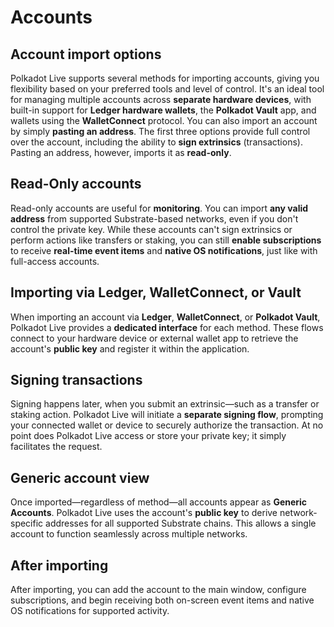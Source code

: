 # Accounts

## Account import options

Polkadot Live supports several methods for importing accounts, giving you flexibility based on your preferred tools and level of control. It's an ideal tool for managing multiple accounts across **separate hardware devices**, with built-in support for **Ledger hardware wallets**, the **Polkadot Vault** app, and wallets using the **WalletConnect** protocol. You can also import an account by simply **pasting an address**. The first three options provide full control over the account, including the ability to **sign extrinsics** (transactions). Pasting an address, however, imports it as **read-only**.

## Read-Only accounts

Read-only accounts are useful for **monitoring**. You can import **any valid address** from supported Substrate-based networks, even if you don't control the private key. While these accounts can't sign extrinsics or perform actions like transfers or staking, you can still **enable subscriptions** to receive **real-time event items** and **native OS notifications**, just like with full-access accounts.

## Importing via Ledger, WalletConnect, or Vault

When importing an account via **Ledger**, **WalletConnect**, or **Polkadot Vault**, Polkadot Live provides a **dedicated interface** for each method. These flows connect to your hardware device or external wallet app to retrieve the account's **public key** and register it within the application.

## Signing transactions

Signing happens later, when you submit an extrinsic—such as a transfer or staking action. Polkadot Live will initiate a **separate signing flow**, prompting your connected wallet or device to securely authorize the transaction. At no point does Polkadot Live access or store your private key; it simply facilitates the request.

## Generic account view

Once imported—regardless of method—all accounts appear as **Generic Accounts**. Polkadot Live uses the account's **public key** to derive network-specific addresses for all supported Substrate chains. This allows a single account to function seamlessly across multiple networks.

## After importing

After importing, you can add the account to the main window, configure subscriptions, and begin receiving both on-screen event items and native OS notifications for supported activity.

